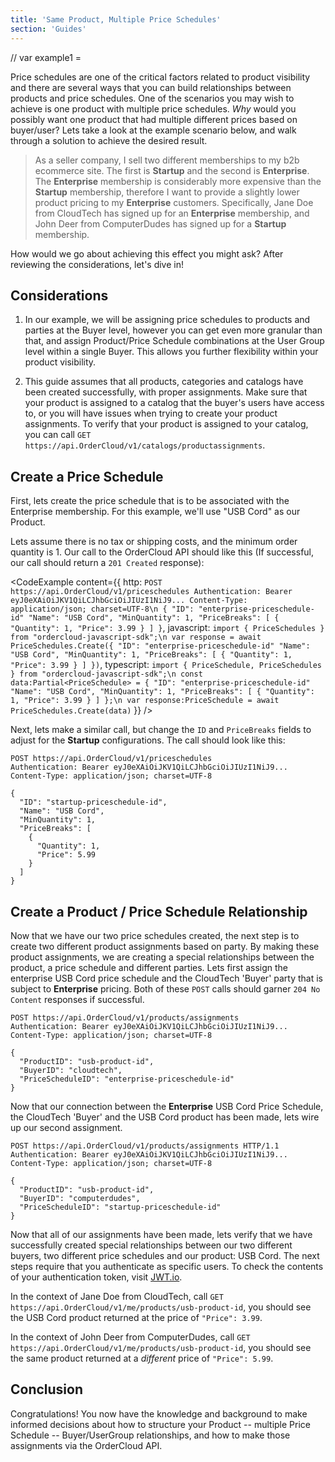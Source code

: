 ```yaml
---
title: 'Same Product, Multiple Price Schedules'
section: 'Guides'
---
```


// var example1 = 

Price schedules are one of the critical factors related to <Link to="main-concepts/product-visibility">product visibility</Link> and there are several ways that you can build relationships between products and price schedules.  One of the scenarios you may wish to achieve is one product with multiple price schedules.  _Why_ would you possibly want one product that had multiple different prices based on buyer/user?  Lets take a look at the example scenario below, and walk through a solution to achieve the desired result.

> As a seller company, I sell two different memberships to my b2b ecommerce site.  The first is **Startup** and the second is **Enterprise**.  The **Enterprise** membership is considerably more expensive than the **Startup** membership, therefore I want to provide a slightly lower product pricing to my **Enterprise** customers.  Specifically, Jane Doe from CloudTech has signed up for an **Enterprise** membership, and John Deer from ComputerDudes has signed up for a **Startup** membership.

How would we go about achieving this effect you might ask?  After reviewing the considerations, let's dive in!

## Considerations

1. In our example, we will be assigning price schedules to products and parties at the Buyer level, however you can get even more granular than that, and assign Product/Price Schedule combinations at the User Group level within a single Buyer.  This allows you further flexibility within your product visibility.

2. This guide assumes that all products, categories and catalogs have been created successfully, with proper assignments.  Make sure that your product is assigned to a catalog that the buyer's users have access to, or you will have issues when trying to create your product assignments.  To verify that your product is assigned to your catalog, you can call `GET https://api.OrderCloud/v1/catalogs/productassignments`.


## Create a Price Schedule

First, lets create the price schedule that is to be associated with the Enterprise membership.  For this example, we'll use "USB Cord" as our Product.  

Lets assume there is no tax or shipping costs, and the minimum order quantity is 1.  Our call to the OrderCloud API should like this (If successful, our call should return a `201 Created` response):

<CodeExample
  content={{
    http: `POST https://api.OrderCloud/v1/priceschedules
Authentication: Bearer eyJ0eXAiOiJKV1QiLCJhbGciOiJIUzI1NiJ9...
Content-Type: application/json; charset=UTF-8\n
{
  "ID": "enterprise-priceschedule-id"
  "Name": "USB Cord",
  "MinQuantity": 1,
  "PriceBreaks": [
    {
      "Quantity": 1,
      "Price": 3.99
    }
  ]
}`,
javascript: `import { PriceSchedules } from "ordercloud-javascript-sdk";\n
var response = await PriceSchedules.Create({
  "ID": "enterprise-priceschedule-id"
  "Name": "USB Cord",
  "MinQuantity": 1,
  "PriceBreaks": [
    {
      "Quantity": 1,
      "Price": 3.99
    }
  ]
})`,
typescript: `import { PriceSchedule, PriceSchedules } from "ordercloud-javascript-sdk";\n
const data:Partial<PriceSchedule> = {
  "ID": "enterprise-priceschedule-id"
  "Name": "USB Cord",
  "MinQuantity": 1,
  "PriceBreaks": [
    {
      "Quantity": 1,
      "Price": 3.99
    }
  ]
};\n
var response:PriceSchedule = await PriceSchedules.Create(data)`
}}
/>

Next, lets make a similar call, but change the `ID` and `PriceBreaks` fields to adjust for the **Startup** configurations.  The call should look like this: 

```
POST https://api.OrderCloud/v1/priceschedules
Authentication: Bearer eyJ0eXAiOiJKV1QiLCJhbGciOiJIUzI1NiJ9...
Content-Type: application/json; charset=UTF-8

{
  "ID": "startup-priceschedule-id",
  "Name": "USB Cord",
  "MinQuantity": 1,
  "PriceBreaks": [
    {
      "Quantity": 1,
      "Price": 5.99
    }
  ]
}
```



## Create a Product / Price Schedule Relationship

Now that we have our two price schedules created, the next step is to create two different product assignments based on party.  By making these product assignments, we are creating a special relationships between the product, a price schedule and different parties.  Lets first assign the enterprise USB Cord price schedule and the CloudTech 'Buyer' party that is subject to **Enterprise** pricing.  Both of these `POST` calls should garner `204 No Content` responses if successful.

```
POST https://api.OrderCloud/v1/products/assignments
Authentication: Bearer eyJ0eXAiOiJKV1QiLCJhbGciOiJIUzI1NiJ9...
Content-Type: application/json; charset=UTF-8

{
  "ProductID": "usb-product-id",
  "BuyerID": "cloudtech",
  "PriceScheduleID": "enterprise-priceschedule-id"
}
```

Now that our connection between the **Enterprise** USB Cord Price Schedule, the CloudTech 'Buyer' and the USB Cord product has been made, lets wire up our second assignment.

```
POST https://api.OrderCloud/v1/products/assignments HTTP/1.1
Authentication: Bearer eyJ0eXAiOiJKV1QiLCJhbGciOiJIUzI1NiJ9...
Content-Type: application/json; charset=UTF-8

{
  "ProductID": "usb-product-id",
  "BuyerID": "computerdudes",
  "PriceScheduleID": "startup-priceschedule-id"
}
```

Now that all of our assignments have been made, lets verify that we have successfully created special relationships between our two different buyers, two different price schedules and our product: USB Cord.  The next steps require that you authenticate as specific users.  To check the contents of your authentication token, visit [JWT.io](https://jwt.io).

In the context of Jane Doe from CloudTech, call `GET https://api.OrderCloud/v1/me/products/usb-product-id`, you should see the USB Cord product returned at the price of `"Price": 3.99`.

In the context of John Deer from ComputerDudes, call `GET https://api.OrderCloud/v1/me/products/usb-product-id`, you should see the same product returned at a _different_ price of `"Price": 5.99`.


## Conclusion

Congratulations!  You now have the knowledge and background to make informed decisions about how to structure your Product -- multiple Price Schedule -- Buyer/UserGroup relationships, and how to make those assignments via the OrderCloud API.